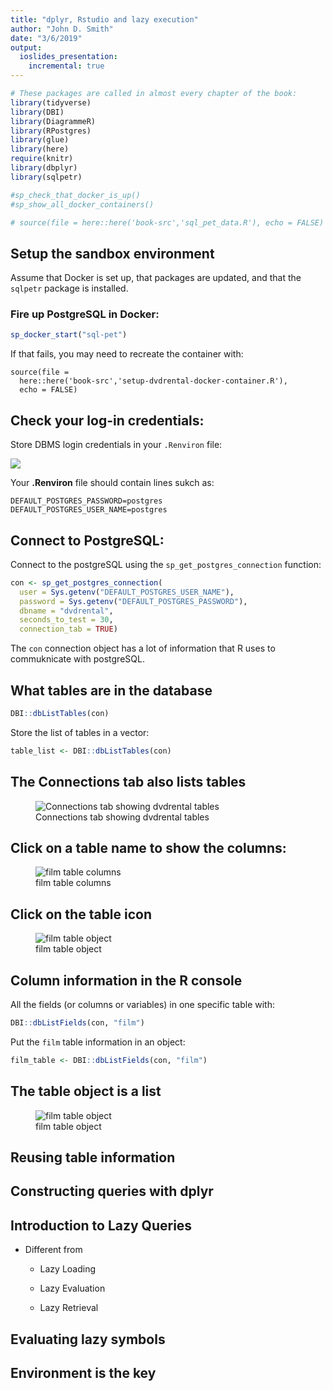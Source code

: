 ```yaml
---
title: "dplyr, Rstudio and lazy execution"
author: "John D. Smith"
date: "3/6/2019"
output:
  ioslides_presentation:
    incremental: true
---
```


```r
# These packages are called in almost every chapter of the book:
library(tidyverse)
library(DBI)
library(DiagrammeR)
library(RPostgres)
library(glue)
library(here)
require(knitr)
library(dbplyr)
library(sqlpetr)

#sp_check_that_docker_is_up()
#sp_show_all_docker_containers()

# source(file = here::here('book-src','sql_pet_data.R'), echo = FALSE)
```

## Setup the sandbox environment

Assume that Docker is set up, that packages are updated, and that the `sqlpetr` package is installed.

### Fire up PostgreSQL in Docker:

```r

sp_docker_start("sql-pet")
```

If that fails, you may need to recreate the container with: 
```
source(file = 
  here::here('book-src','setup-dvdrental-docker-container.R'),
  echo = FALSE)
```

## Check your log-in credentials:

Store DBMS login credentials in your `.Renviron` file:

![](../screenshots/locate-renviron-file.png)

Your **.Renviron** file should contain lines sukch as:

```
DEFAULT_POSTGRES_PASSWORD=postgres
DEFAULT_POSTGRES_USER_NAME=postgres
```
## Connect to PostgreSQL:

Connect to the postgreSQL using the `sp_get_postgres_connection` function:

```r
con <- sp_get_postgres_connection(
  user = Sys.getenv("DEFAULT_POSTGRES_USER_NAME"),
  password = Sys.getenv("DEFAULT_POSTGRES_PASSWORD"),
  dbname = "dvdrental",
  seconds_to_test = 30, 
  connection_tab = TRUE)
```
The `con` connection object has a lot of information that R uses to commuknicate with postgreSQL.

## What tables are in the database

```r
DBI::dbListTables(con)
```

Store the list of tables in a vector:
```r
table_list <- DBI::dbListTables(con) 
```
## The Connections tab also lists tables

![Connections tab showing dvdrental tables](../screenshots/connections-tab-dvdrentals-tables.png)

## Click on a table name to show the columns:

![film table columns](../screenshots/connections-tab-with-film-table-columns.png)

## Click on the table icon

![film table object](../screenshots/film-table-view.png)

## Column  information in the R console

All the fields (or columns or variables) in one specific table with:
```r
DBI::dbListFields(con, "film")
```
Put the `film` table information in an object:
```r
film_table <- DBI::dbListFields(con, "film")
```
## The table object is a list

![film table object](../screenshots/str-output-table.png)


## Reusing table information

## Constructing queries with dplyr

## Introduction to Lazy Queries

* Different from 

  * Lazy Loading

  * Lazy Evaluation

  * Lazy Retrieval 
  
## Evaluating lazy symbols 

## Environment is the key

## 
